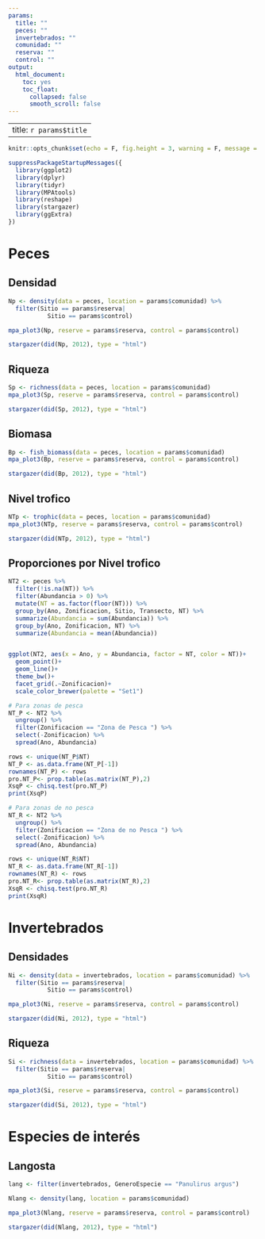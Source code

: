 ```yaml
---
params:
  title: ""
  peces: ""
  invertebrados: ""
  comunidad: ""
  reserva: ""
  control: ""
output: 
  html_document: 
    toc: yes
    toc_float:
      collapsed: false
      smooth_scroll: false
---
```


---
title: `r params$title`
---

```r
knitr::opts_chunk$set(echo = F, fig.height = 3, warning = F, message = F)
```

```r

suppressPackageStartupMessages({
  library(ggplot2)
  library(dplyr)
  library(tidyr)
  library(MPAtools)
  library(reshape)
  library(stargazer)
  library(ggExtra)
})

```

# Peces

## Densidad

```r

Np <- density(data = peces, location = params$comunidad) %>%
  filter(Sitio == params$reserva|
           Sitio == params$control)

mpa_plot3(Np, reserve = params$reserva, control = params$control)

```

```r

stargazer(did(Np, 2012), type = "html")

```

## Riqueza

```r

Sp <- richness(data = peces, location = params$comunidad)
mpa_plot3(Sp, reserve = params$reserva, control = params$control)
```

```r

stargazer(did(Sp, 2012), type = "html")

```

## Biomasa

```r

Bp <- fish_biomass(data = peces, location = params$comunidad)
mpa_plot3(Bp, reserve = params$reserva, control = params$control)

```

```r

stargazer(did(Bp, 2012), type = "html")

```

## Nivel trofico

```r

NTp <- trophic(data = peces, location = params$comunidad)
mpa_plot3(NTp, reserve = params$reserva, control = params$control)

```

```r

stargazer(did(NTp, 2012), type = "html")

```

## Proporciones por Nivel trofico

```r

NT2 <- peces %>%
  filter(!is.na(NT)) %>%
  filter(Abundancia > 0) %>%
  mutate(NT = as.factor(floor(NT))) %>%
  group_by(Ano, Zonificacion, Sitio, Transecto, NT) %>%
  summarize(Abundancia = sum(Abundancia)) %>%
  group_by(Ano, Zonificacion, NT) %>%
  summarize(Abundancia = mean(Abundancia))


ggplot(NT2, aes(x = Ano, y = Abundancia, factor = NT, color = NT))+
  geom_point()+
  geom_line()+
  theme_bw()+
  facet_grid(.~Zonificacion)+
  scale_color_brewer(palette = "Set1")

# Para zonas de pesca
NT_P <- NT2 %>%
  ungroup() %>%
  filter(Zonificacion == "Zona de Pesca ") %>%
  select(-Zonificacion) %>%
  spread(Ano, Abundancia)

rows <- unique(NT_P$NT)
NT_P <- as.data.frame(NT_P[-1])
rownames(NT_P) <- rows
pro.NT_P<- prop.table(as.matrix(NT_P),2)
XsqP <- chisq.test(pro.NT_P)
print(XsqP)

# Para zonas de no pesca
NT_R <- NT2 %>%
  ungroup() %>%
  filter(Zonificacion == "Zona de no Pesca ") %>%
  select(-Zonificacion) %>%
  spread(Ano, Abundancia)

rows <- unique(NT_R$NT)
NT_R <- as.data.frame(NT_R[-1])
rownames(NT_R) <- rows
pro.NT_R<- prop.table(as.matrix(NT_R),2)
XsqR <- chisq.test(pro.NT_R)
print(XsqR)

```



# Invertebrados

## Densidades

```r

Ni <- density(data = invertebrados, location = params$comunidad) %>%
  filter(Sitio == params$reserva|
           Sitio == params$control)

mpa_plot3(Ni, reserve = params$reserva, control = params$control)

```

```r

stargazer(did(Ni, 2012), type = "html")

```


## Riqueza

```r

Si <- richness(data = invertebrados, location = params$comunidad) %>%
  filter(Sitio == params$reserva|
           Sitio == params$control)

mpa_plot3(Si, reserve = params$reserva, control = params$control)

```

```r

stargazer(did(Si, 2012), type = "html")

```

# Especies de interés

## Langosta

```r

lang <- filter(invertebrados, GeneroEspecie == "Panulirus argus")

Nlang <- density(lang, location = params$comunidad)

mpa_plot3(Nlang, reserve = params$reserva, control = params$control)

```

```r

stargazer(did(Nlang, 2012), type = "html")

```
